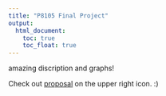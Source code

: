 ```yaml
---
title: "P8105 Final Project"
output: 
  html_document:
    toc: true
    toc_float: true
---
```


amazing discription and graphs!

Check out [proposal](final-project-proposal.html) on the upper right icon. :)